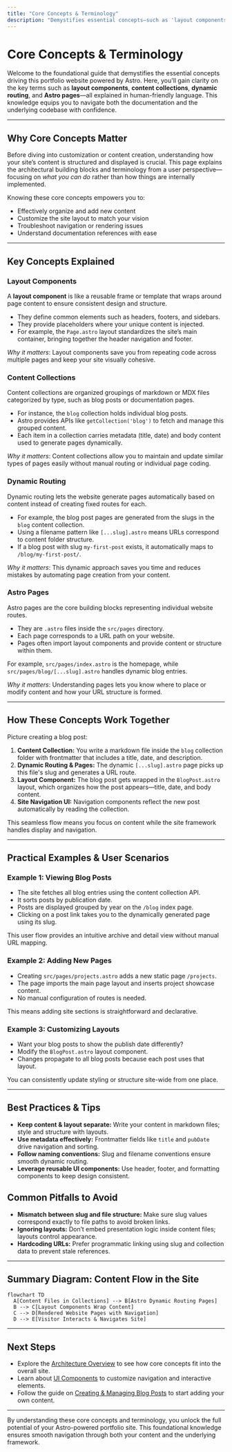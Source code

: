 ```yaml
---
title: "Core Concepts & Terminology"
description: "Demystifies essential concepts—such as 'layout components,' 'content collections,' 'dynamic routing,' and 'Astro pages'—with human-friendly definitions. Explains how content is structured and displayed, helping users navigate documentation and the codebase."
---
```


# Core Concepts & Terminology

Welcome to the foundational guide that demystifies the essential concepts driving this portfolio website powered by Astro. Here, you'll gain clarity on the key terms such as **layout components**, **content collections**, **dynamic routing**, and **Astro pages**—all explained in human-friendly language. This knowledge equips you to navigate both the documentation and the underlying codebase with confidence.

---

## Why Core Concepts Matter

Before diving into customization or content creation, understanding how your site’s content is structured and displayed is crucial. This page explains the architectural building blocks and terminology from a user perspective—focusing on _what you can do_ rather than how things are internally implemented.

Knowing these core concepts empowers you to:

- Effectively organize and add new content
- Customize the site layout to match your vision
- Troubleshoot navigation or rendering issues
- Understand documentation references with ease

---

## Key Concepts Explained

### Layout Components
A **layout component** is like a reusable frame or template that wraps around page content to ensure consistent design and structure.

- They define common elements such as headers, footers, and sidebars.
- They provide placeholders where your unique content is injected.
- For example, the `Page.astro` layout standardizes the site’s main container, bringing together the header navigation and footer.

_Why it matters_: Layout components save you from repeating code across multiple pages and keep your site visually cohesive.


### Content Collections
Content collections are organized groupings of markdown or MDX files categorized by type, such as blog posts or documentation pages.

- For instance, the `blog` collection holds individual blog posts.
- Astro provides APIs like `getCollection('blog')` to fetch and manage this grouped content.
- Each item in a collection carries metadata (title, date) and body content used to generate pages dynamically.

_Why it matters_: Content collections allow you to maintain and update similar types of pages easily without manual routing or individual page coding.


### Dynamic Routing
Dynamic routing lets the website generate pages automatically based on content instead of creating fixed routes for each.

- For example, the blog post pages are generated from the slugs in the `blog` content collection.
- Using a filename pattern like `[...slug].astro` means URLs correspond to content folder structure.
- If a blog post with slug `my-first-post` exists, it automatically maps to `/blog/my-first-post/`.

_Why it matters_: This dynamic approach saves you time and reduces mistakes by automating page creation from your content.


### Astro Pages
Astro pages are the core building blocks representing individual website routes.

- They are `.astro` files inside the `src/pages` directory.
- Each page corresponds to a URL path on your website.
- Pages often import layout components and provide content or structure within them.

For example, `src/pages/index.astro` is the homepage, while `src/pages/blog/[...slug].astro` handles dynamic blog entries.

_Why it matters_: Understanding pages lets you know where to place or modify content and how your URL structure is formed.

---

## How These Concepts Work Together

Picture creating a blog post:

1. **Content Collection:** You write a markdown file inside the `blog` collection folder with frontmatter that includes a title, date, and description.
2. **Dynamic Routing & Pages:** The dynamic `[...slug].astro` page picks up this file's slug and generates a URL route.
3. **Layout Component:** The blog post gets wrapped in the `BlogPost.astro` layout, which organizes how the post appears—title, date, and body content.
4. **Site Navigation UI:** Navigation components reflect the new post automatically by reading the collection.

This seamless flow means you focus on content while the site framework handles display and navigation.

---

## Practical Examples & User Scenarios


### Example 1: Viewing Blog Posts
- The site fetches all blog entries using the content collection API.
- It sorts posts by publication date.
- Posts are displayed grouped by year on the `/blog` index page.
- Clicking on a post link takes you to the dynamically generated page using its slug.

This user flow provides an intuitive archive and detail view without manual URL mapping.


### Example 2: Adding New Pages
- Creating `src/pages/projects.astro` adds a new static page `/projects`.
- The page imports the main page layout and inserts project showcase content.
- No manual configuration of routes is needed.

This means adding site sections is straightforward and declarative.


### Example 3: Customizing Layouts
- Want your blog posts to show the publish date differently?
- Modify the `BlogPost.astro` layout component.
- Changes propagate to all blog posts because each post uses that layout.

You can consistently update styling or structure site-wide from one place.

---

## Best Practices & Tips

- **Keep content & layout separate:** Write your content in markdown files; style and structure with layouts.
- **Use metadata effectively:** Frontmatter fields like `title` and `pubDate` drive navigation and sorting.
- **Follow naming conventions:** Slug and filename conventions ensure smooth dynamic routing.
- **Leverage reusable UI components:** Use header, footer, and formatting components to keep design consistent.


## Common Pitfalls to Avoid

- **Mismatch between slug and file structure:** Make sure slug values correspond exactly to file paths to avoid broken links.
- **Ignoring layouts:** Don’t embed presentation logic inside content files; layouts control appearance.
- **Hardcoding URLs:** Prefer programmatic linking using slug and collection data to prevent stale references.

---

## Summary Diagram: Content Flow in the Site

```mermaid
flowchart TD
  A[Content Files in Collections] --> B[Astro Dynamic Routing Pages]
  B --> C[Layout Components Wrap Content]
  C --> D[Rendered Website Pages with Navigation]
  D --> E[Visitor Interacts & Navigates Site]
```

---

## Next Steps

- Explore the [Architecture Overview](/overview/intro/architecture) to see how core concepts fit into the overall site.
- Learn about [UI Components](/usage/site-navigation/ui-components) to customize navigation and interactive elements.
- Follow the guide on [Creating & Managing Blog Posts](/guides/content-management/create-blog-post) to start adding your own content.

---

By understanding these core concepts and terminology, you unlock the full potential of your Astro-powered portfolio site. This foundational knowledge ensures smooth navigation through both your content and the underlying framework.